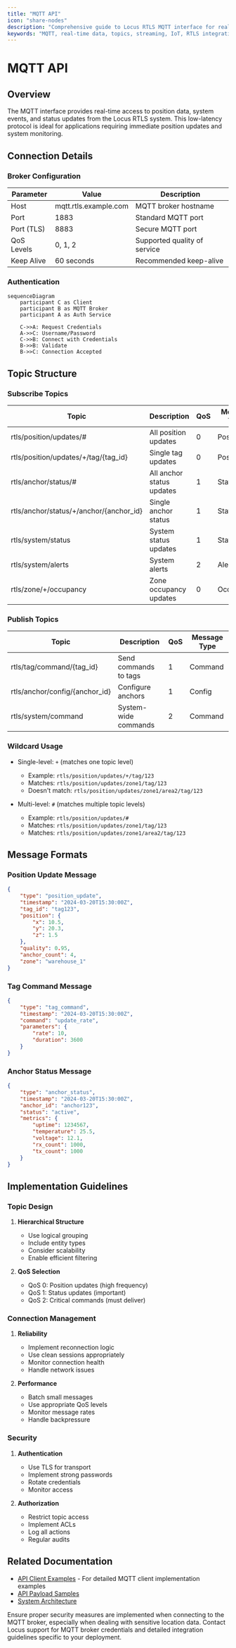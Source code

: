 ```yaml
---
title: "MQTT API"
icon: "share-nodes"
description: "Comprehensive guide to Locus RTLS MQTT interface for real-time data streaming"
keywords: "MQTT, real-time data, topics, streaming, IoT, RTLS integration"
---
```


# MQTT API

## Overview

The MQTT interface provides real-time access to position data, system events, and status updates from the Locus RTLS system. This low-latency protocol is ideal for applications requiring immediate position updates and system monitoring.

## Connection Details

### Broker Configuration
| Parameter | Value | Description |
|-----------|-------|-------------|
| Host | mqtt.rtls.example.com | MQTT broker hostname |
| Port | 1883 | Standard MQTT port |
| Port (TLS) | 8883 | Secure MQTT port |
| QoS Levels | 0, 1, 2 | Supported quality of service |
| Keep Alive | 60 seconds | Recommended keep-alive |

### Authentication
```mermaid
sequenceDiagram
    participant C as Client
    participant B as MQTT Broker
    participant A as Auth Service
    
    C->>A: Request Credentials
    A->>C: Username/Password
    C->>B: Connect with Credentials
    B->>B: Validate
    B->>C: Connection Accepted
```

## Topic Structure

### Subscribe Topics
| Topic | Description | QoS | Message Type |
|-------|-------------|-----|--------------|
| rtls/position/updates/# | All position updates | 0 | Position |
| rtls/position/updates/+/tag/{tag_id} | Single tag updates | 0 | Position |
| rtls/anchor/status/# | All anchor status updates | 1 | Status |
| rtls/anchor/status/+/anchor/{anchor_id} | Single anchor status | 1 | Status |
| rtls/system/status | System status updates | 1 | Status |
| rtls/system/alerts | System alerts | 2 | Alert |
| rtls/zone/+/occupancy | Zone occupancy updates | 0 | Occupancy |

### Publish Topics
| Topic | Description | QoS | Message Type |
|-------|-------------|-----|--------------|
| rtls/tag/command/{tag_id} | Send commands to tags | 1 | Command |
| rtls/anchor/config/{anchor_id} | Configure anchors | 1 | Config |
| rtls/system/command | System-wide commands | 2 | Command |

### Wildcard Usage
- Single-level: `+` (matches one topic level)
  - Example: `rtls/position/updates/+/tag/123`
  - Matches: `rtls/position/updates/zone1/tag/123`
  - Doesn't match: `rtls/position/updates/zone1/area2/tag/123`

- Multi-level: `#` (matches multiple topic levels)
  - Example: `rtls/position/updates/#`
  - Matches: `rtls/position/updates/zone1/tag/123`
  - Matches: `rtls/position/updates/zone1/area2/tag/123`

## Message Formats

### Position Update Message
```json
{
    "type": "position_update",
    "timestamp": "2024-03-20T15:30:00Z",
    "tag_id": "tag123",
    "position": {
        "x": 10.5,
        "y": 20.3,
        "z": 1.5
    },
    "quality": 0.95,
    "anchor_count": 4,
    "zone": "warehouse_1"
}
```

### Tag Command Message
```json
{
    "type": "tag_command",
    "timestamp": "2024-03-20T15:30:00Z",
    "command": "update_rate",
    "parameters": {
        "rate": 10,
        "duration": 3600
    }
}
```

### Anchor Status Message
```json
{
    "type": "anchor_status",
    "timestamp": "2024-03-20T15:30:00Z",
    "anchor_id": "anchor123",
    "status": "active",
    "metrics": {
        "uptime": 1234567,
        "temperature": 25.5,
        "voltage": 12.1,
        "rx_count": 1000,
        "tx_count": 1000
    }
}
```

## Implementation Guidelines

### Topic Design
1. **Hierarchical Structure**
   - Use logical grouping
   - Include entity types
   - Consider scalability
   - Enable efficient filtering

2. **QoS Selection**
   - QoS 0: Position updates (high frequency)
   - QoS 1: Status updates (important)
   - QoS 2: Critical commands (must deliver)

### Connection Management
1. **Reliability**
   - Implement reconnection logic
   - Use clean sessions appropriately
   - Monitor connection health
   - Handle network issues

2. **Performance**
   - Batch small messages
   - Use appropriate QoS levels
   - Monitor message rates
   - Handle backpressure

### Security
1. **Authentication**
   - Use TLS for transport
   - Implement strong passwords
   - Rotate credentials
   - Monitor access

2. **Authorization**
   - Restrict topic access
   - Implement ACLs
   - Log all actions
   - Regular audits

## Related Documentation

- [API Client Examples](./apiclientexamples) - For detailed MQTT client implementation examples
- [API Payload Samples](./apipayloadsamples)
- [System Architecture](../rtlstechnology/rtlsystemarchitecture)

<Callout type="warning">
Ensure proper security measures are implemented when connecting to the MQTT broker, especially when dealing with sensitive location data.
</Callout>

<Callout type="info">
Contact Locus support for MQTT broker credentials and detailed integration guidelines specific to your deployment.
</Callout>
